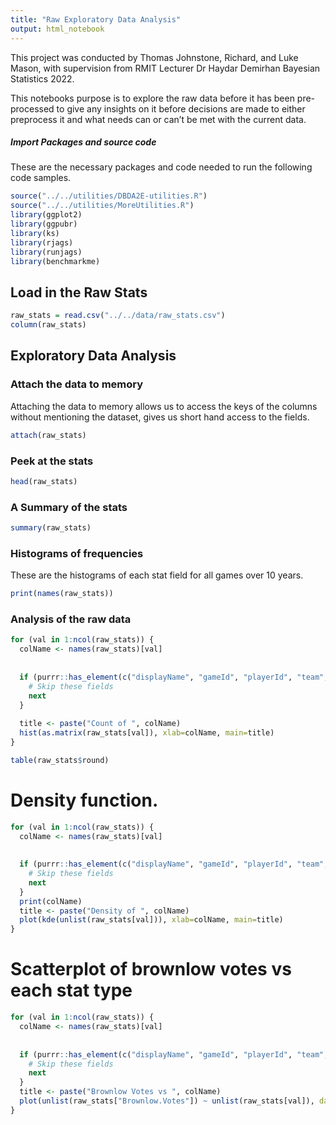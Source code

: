 ---
title: "Raw Exploratory Data Analysis"
output: html_notebook
---
This project was conducted by Thomas Johnstone, Richard, and Luke Mason, with supervision from RMIT Lecturer Dr Haydar Demirhan Bayesian Statistics 2022.

This notebooks purpose is to explore the raw data before it has been pre-processed to give any insights on it before decisions are made to either preprocess it and what needs can or can't be met with the current data.

##### Import Packages and source code
These are the necessary packages and code needed to run the following code samples.
```{r}
source("../../utilities/DBDA2E-utilities.R") 
source("../../utilities/MoreUtilities.R")
library(ggplot2)
library(ggpubr)
library(ks)
library(rjags)
library(runjags)
library(benchmarkme)
```


## Load in the Raw Stats
```{r}
raw_stats = read.csv("../../data/raw_stats.csv")
column(raw_stats)
```


## Exploratory Data Analysis

### Attach the data to memory
Attaching the data to memory allows us to access the keys of the columns without mentioning the dataset, gives us short hand access to the fields.
```{r}
attach(raw_stats)
```

### Peek at the stats
```{r}
head(raw_stats)
```

### A Summary of the stats
```{r}
summary(raw_stats)
```

### Histograms of frequencies
These are the histograms of each stat field for all games over 10 years.

```{r}
print(names(raw_stats))
```
### Analysis of the raw data
```{r}
for (val in 1:ncol(raw_stats)) {
  colName <- names(raw_stats)[val]
  
  
  if (purrr::has_element(c("displayName", "gameId", "playerId", "team", "year", "round", "gameNumber", "Subs"), colName)) {
    # Skip these fields
    next
  }
  
  title <- paste("Count of ", colName)
  hist(as.matrix(raw_stats[val]), xlab=colName, main=title)
}
```

```{r}
table(raw_stats$round)
```

# Density function.
```{r}
for (val in 1:ncol(raw_stats)) {
  colName <- names(raw_stats)[val]
  
  
  if (purrr::has_element(c("displayName", "gameId", "playerId", "team", "year", "round", "gameNumber", "Subs", "Hit.Outs", "Brownlow.Votes", "Bounces"), colName)) {
    # Skip these fields
    next
  }
  print(colName)
  title <- paste("Density of ", colName)
  plot(kde(unlist(raw_stats[val])), xlab=colName, main=title)
}
```


# Scatterplot of brownlow votes vs each stat type
```{r}
for (val in 1:ncol(raw_stats)) {
  colName <- names(raw_stats)[val]
  
  
  if (purrr::has_element(c("displayName", "gameId", "playerId", "team", "year", "round", "gameNumber", "Subs", "Brownlow.Votes"), colName)) {
    # Skip these fields
    next
  }
  title <- paste("Brownlow Votes vs ", colName)
  plot(unlist(raw_stats["Brownlow.Votes"]) ~ unlist(raw_stats[val]), data=raw_stats, xlab=colName, ylab="Brownlow Votes", main=title)
}

```